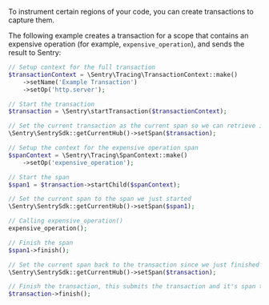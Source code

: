 To instrument certain regions of your code, you can create transactions to capture them.

The following example creates a transaction for a scope that contains an expensive operation (for example, `expensive_operation`), and sends the result to Sentry:

```php
// Setup context for the full transaction
$transactionContext = \Sentry\Tracing\TransactionContext::make()
    ->setName('Example Transaction')
    ->setOp('http.server');

// Start the transaction
$transaction = \Sentry\startTransaction($transactionContext);

// Set the current transaction as the current span so we can retrieve it later
\Sentry\SentrySdk::getCurrentHub()->setSpan($transaction);

// Setup the context for the expensive operation span
$spanContext = \Sentry\Tracing\SpanContext::make()
    ->setOp('expensive_operation');

// Start the span
$span1 = $transaction->startChild($spanContext);

// Set the current span to the span we just started
\Sentry\SentrySdk::getCurrentHub()->setSpan($span1);

// Calling expensive_operation()
expensive_operation();

// Finish the span
$span1->finish();

// Set the current span back to the transaction since we just finished the previous span
\Sentry\SentrySdk::getCurrentHub()->setSpan($transaction);

// Finish the transaction, this submits the transaction and it's span to Sentry
$transaction->finish();
```
